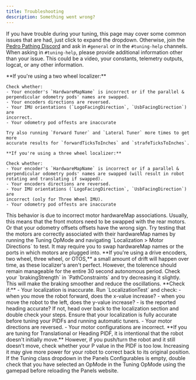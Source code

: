 ```yaml
---
title: Troubleshooting
description: Something went wrong?
---
```



If you have trouble during your tuning, this page may cover some common
issues that are had, just click to expand the dropdown. Otherwise, join the
[Pedro Pathing Discord](https://discord.gg/2GfC4qBP5s) and ask in `#general`
or in the `#tuning-help` channels. When asking in `#tuning-help`, please
provide additional information other than your issue. This could be a video,
your constants, telemetry outputs, logcat, or any other information.

<Accordions type="single">
  <Accordion title="Bad Localization">
    **If you're using a two wheel localizer:**

    Check whether:
    - Your encoder's `HardwareMapName` is incorrect or if the parallel &
    perpendicular odometry pods' names are swapped.
    - Your encoders directions are reversed.
    - Your IMU orientations (`LogoFacingDirection`, `UsbFacingDirection`) are
    incorrect.
    - Your odometry pod offests are inaccurate

    Try also running `Forward Tuner` and `Lateral Tuner` more times to get more
    accurate results for `forwardTicksToInches` and `strafeTicksToInches`.

    **If you're using a three wheel localizer:**

    Check whether:
    - Your encoder's `HardwareMapName` is incorrect or if a parallel &
    perpendicular odometry pods' names are swapped (will result in robot
    rotating and translating if swapped).
    - Your encoders directions are reversed.
    - Your IMU orientations (`LogoFacingDirection`, `UsbFacingDirection`) are
    incorrect (only for Three Wheel IMU).
    - Your odometry pod offests are inaccurate
  </Accordion>
  <Accordion title="Robot Turns 180 and Oscillates During Heading Tuner">
    This behavior is due to incorrect motor hardwareMap associations.
    Usually, this means that the front motors need to be swapped with the rear
    motors.
    Or that your odometry offsets offsets have the wrong sign.
    Try testing that the motors are correctly associated with their hardwareMap
    names by running the Tuning OpMode and navigating `Localization > Motor
    Directions` to test.
    It may require you to swap hardwareMap names or the ports in which motors
    are plugged into.

  </Accordion>
  <Accordion title="Robot Drifts Turning Drive Tuner">
    **If you're using a drive encoders, two wheel, three wheel, or OTOS,** a
    small amount of drift will happen over time, as these localizer's aren't
    perfect.
    However, the tolerence should remain manageable for the entire 30 second
    autonomous period.
  </Accordion>
  <Accordion title="Robot Movements are Too Jittery">
    Check your `brakingStrength` in `PathConstraints` and try decreasing it
    slightly. This will make the braking smoother and reduce the
    oscillations.
  </Accordion>
  <Accordion title="Robot Never Stops or Moves in the Wrong Direction">
    **Check if:**
    - Your localization is inaccurate. Run `LocalizationTest` and check:
    - when you move the robot forward, does the x-value increase?
    - when you move the robot to the left, does the y-value increase?
    - is the reported heading accurate?
    If not, head over back to the localization section and double check your
    steps. Ensure that your localization is fully accurate before tuning your
    PIDFs and running automatic tuners.
    - Your motor directions are reversed.
    - Your motor configurations are incorrect.
  </Accordion>
  <Accordion
    title="Robot Never Moves During TranslationalTuner or HeadingTuner">
    **If you are tuning for Translational or Heading PIDF, it is intentional
    that the robot doesn't initially move.**
    However, if you push/turn the robot and it still doesn't move, check whether
    your P value in the PIDF is too low. Increasing it may give more power for
    your robot to correct back to its original position.
  </Accordion>
  <Accordion title="Cannot See the Constants in Panels">
    If the Tuning class dropdown in the Panels Configurables is empty, double
    check that you have selected an OpMode in the Tuning OpMode using the
    gamepad before reloading the Panels website.
  </Accordion>
</Accordions>